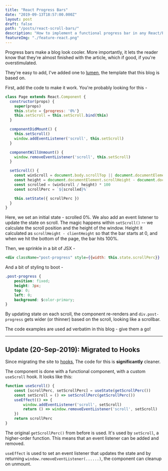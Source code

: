 ```yaml
---
title: "React Progress Bars"
date: "2019-09-13T18:57:00.000Z"
layout: post
draft: false
path: "/posts/react-scroll-bars/"
description: "How to implement a functional progress bar in any React/Preact website - like this one here!"
featureImg: "./feature-react.png"
---
```


Progress bars make a blog look cooler. More importantly, it lets the reader know that they're almost finished with the article, which if good, if you're overstimulated.

They're easy to add, I've added one to [lumen](https://github.com/alxshelepenok/gatsby-starter-lumen), the template that this blog is based on. 

First, add the code to make it work. You're probably looking for this -

```jsx
class Page extends React.Component {
  constructor(props) {
    super(props)
    this.state = {progress: '0%'}
    this.setScroll = this.setScroll.bind(this)
  }

  componentDidMount() {
    this.setScroll()
    window.addEventListener('scroll', this.setScroll)
  }

  componentWillUnmount() {
    window.removeEventListener('scroll', this.setScroll)
  }

  setScroll() {
    const winScroll = document.body.scrollTop || document.documentElement.scrollTop
    const height = document.documentElement.scrollHeight - document.documentElement.clientHeight
    const scrolled = (winScroll / height) * 100
    const scrollPerc = `${scrolled}%`

    this.setState({ scrollPerc })
  }
}
```

Here, we set an initial state - scrolled 0%. We also add an event listener to update the state on scroll. The magic happens within `setScroll()` -- we calculate the scroll position and the height of the window. Height it calculated as `scrollHeight - clientHeight` so that the bar starts at 0, and when we hit the bottom of the page, the bar hits 100%.

Then, we sprinkle in a bit of JSX -
```jsx
<div className="post-progress" style={{width: this.state.scrollPerc}}
```

And a bit of styling to boot -
```css
.post-progress {
    position: fixed;
    height: 3px;
    top: 0;
    left: 0;
    background: $color-primary;
}
```

By updating state on each scroll, the component re-renders and `div.post-progress` gets wider (or thinner) based on the scroll, looking like a scrollbar. 

The code examples are used ad verbatim in this blog - give them a go!


---

## <a name="hooks"></a>Update (20-Sep-2019): Migrated to Hooks

Since migrating the site to [hooks](/migrating-to-hooks/), The code for this is **significantly** cleaner.

The component is done with a functional component, with a custom `useScroll` hook. It looks like this:

```js
function useScroll() {
	const [scrollPerc, setScrollPerc] = useState(getScrollPerc())
	const setScroll = () => setScrollPerc(getScrollPerc())
	useEffect(() => {
		window.addEventListener('scroll', setScroll)
		return () => window.removeEventListener('scroll', setScroll)
	})
	return scrollPerc
}
```

The original `getScrollPerc()` from before is used. It's used by `setScroll`, a higher-order function. This means that an event listener can be added and removed.

`useEffect` is used to set an event listener that updates the state and by returning `window.removeEventListener(......)`, the component can cleanup on unmount.
